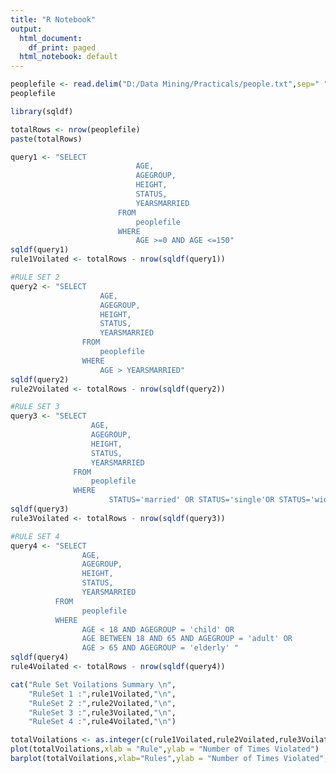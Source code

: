 ```yaml
---
title: "R Notebook"
output:
  html_document:
    df_print: paged
  html_notebook: default
---
```



```r
peoplefile <- read.delim("D:/Data Mining/Practicals/people.txt",sep=" ")
peoplefile
```
```r
library(sqldf)
```

```r
totalRows <- nrow(peoplefile)
paste(totalRows)
```
```r
query1 <- "SELECT
                            AGE,
                            AGEGROUP,
                            HEIGHT,
                            STATUS,
                            YEARSMARRIED
                        FROM
                            peoplefile
                        WHERE
                            AGE >=0 AND AGE <=150"
sqldf(query1)
rule1Voilated <- totalRows - nrow(sqldf(query1))
```
```r
#RULE SET 2
query2 <- "SELECT
                    AGE,
                    AGEGROUP,
                    HEIGHT,
                    STATUS,
                    YEARSMARRIED
                FROM
                    peoplefile
                WHERE
                    AGE > YEARSMARRIED"
sqldf(query2)
rule2Voilated <- totalRows - nrow(sqldf(query2))
```


```r
#RULE SET 3
query3 <- "SELECT
                  AGE,
                  AGEGROUP,
                  HEIGHT,
                  STATUS,
                  YEARSMARRIED
              FROM
                  peoplefile
              WHERE
                      STATUS='married' OR STATUS='single'OR STATUS='widowed' "
sqldf(query3)
rule3Voilated <- totalRows - nrow(sqldf(query3))
```


```r
#RULE SET 4
query4 <- "SELECT
                AGE,
                AGEGROUP,
                HEIGHT,
                STATUS,
                YEARSMARRIED
          FROM
                peoplefile
          WHERE
                AGE < 18 AND AGEGROUP = 'child' OR
                AGE BETWEEN 18 AND 65 AND AGEGROUP = 'adult' OR 
                AGE > 65 AND AGEGROUP = 'elderly' "
sqldf(query4)
rule4Voilated <- totalRows - nrow(sqldf(query4))
```
```r
cat("Rule Set Voilations Summary \n",
    "RuleSet 1 :",rule1Voilated,"\n",
    "RuleSet 2 :",rule2Voilated,"\n",
    "RuleSet 3 :",rule3Voilated,"\n",
    "RuleSet 4 :",rule4Voilated,"\n")
```
```r

totalVoilations <- as.integer(c(rule1Voilated,rule2Voilated,rule3Voilated,rule4Voilated))
plot(totalVoilations,xlab = "Rule",ylab = "Number of Times Violated")
barplot(totalVoilations,xlab="Rules",ylab = "Number of Times Violated",names.arg = c("Rule1","Rule 2","Rule 3","Rule 4"))
```